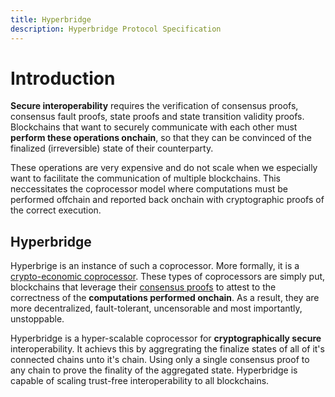 ```yaml
---
title: Hyperbridge
description: Hyperbridge Protocol Specification
---
```


# Introduction

**Secure interoperability** requires the verification of consensus proofs, consensus fault proofs, state proofs and state transition validity proofs. Blockchains that want to securely communicate with each other must **perform these operations onchain**, so that they can be convinced of the finalized (irreversible) state of their counterparty.

These operations are very expensive and do not scale when we especially want to facilitate the communication of multiple blockchains. This neccessitates the coprocessor model where computations must be performed offchain and reported back onchain with cryptographic proofs of the correct execution.

## Hyperbridge

Hyperbrige is an instance of such a coprocessor. More formally, it is a [crypto-economic coprocessor](https://blog.polytope.technology/cryptoeconomic-coprocessors). These types of coprocessors are simply put, blockchains that leverage their [consensus proofs](https://research.polytope.technology/consensus-proofs) to attest to the correctness of the **computations performed onchain**. As a result, they are more decentralized, fault-tolerant, uncensorable and most importantly, unstoppable.

Hyperbridge is a hyper-scalable coprocessor for **cryptographically secure** interoperability. It achievs this by aggregrating the finalize states of all of it's connected chains unto it's chain. Using only a single consensus proof to any chain to prove the finality of the aggregated state. Hyperbridge is capable of scaling trust-free interoperability to all blockchains.
